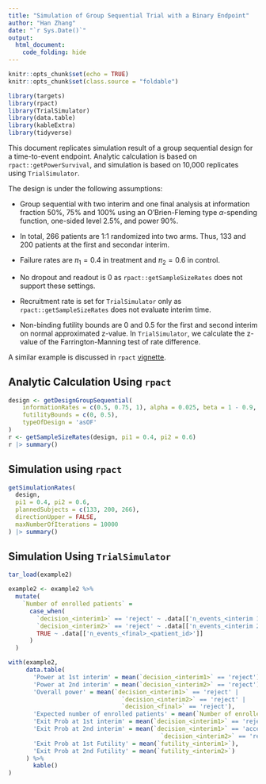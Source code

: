 ```yaml
---
title: "Simulation of Group Sequential Trial with a Binary Endpoint"
author: "Han Zhang"
date: "`r Sys.Date()`"
output: 
  html_document: 
    code_folding: hide
---
```


```r
knitr::opts_chunk$set(echo = TRUE)
knitr::opts_chunk$set(class.source = "foldable")
```

```r
library(targets)
library(rpact)
library(TrialSimulator)
library(data.table)
library(kableExtra)
library(tidyverse)
```

This document replicates simulation result of a group sequential design for a time-to-event endpoint. Analytic calculation is based on `rpact::getPowerSurvival`, and simulation is based on 10,000 replicates using `TrialSimulator`. 

The design is under the following assumptions: 

- Group sequential with two interim and one final analysis at information fraction 50%, 75% and 100% using an O'Brien-Fleming type $\alpha$-spending function, one-sided level 2.5%, and power 90%. 

- In total, 266 patients are 1:1 randomized into two arms. Thus, 133 and 200 patients at the first and secondar interim. 

- Failure rates are $\pi_1 = 0.4$ in treatment and $\pi_2 = 0.6$ in control. 

- No dropout and readout is 0 as `rpact::getSampleSizeRates` does not support these settings. 

- Recruitment rate is set for `TrialSimulator` only as `rpact::getSampleSizeRates` does not evaluate interim time. 

- Non-binding futility bounds are 0 and 0.5 for the first and second interim on normal approximated z-value. In `TrialSimulator`, we calculate the z-value of the Farrington-Manning test of rate difference. 

A similar example is discussed in `rpact` [vignette](https://www.rpact.org/vignettes/planning/rpact_binary_planning_example/). 

## Analytic Calculation Using `rpact`

```r
design <- getDesignGroupSequential(
    informationRates = c(0.5, 0.75, 1), alpha = 0.025, beta = 1 - 0.9,
    futilityBounds = c(0, 0.5), 
    typeOfDesign = 'asOF'
)
r <- getSampleSizeRates(design, pi1 = 0.4, pi2 = 0.6)
r |> summary()
```

## Simulation using `rpact`

```r
getSimulationRates(
  design, 
  pi1 = 0.4, pi2 = 0.6, 
  plannedSubjects = c(133, 200, 266), 
  directionUpper = FALSE, 
  maxNumberOfIterations = 10000
) |> summary()
```

## Simulation Using `TrialSimulator`

```r
tar_load(example2)

example2 <- example2 %>% 
  mutate(
    `Number of enrolled patients` = 
      case_when(
        `decision_<interim1>` == 'reject' ~ .data[['n_events_<interim 1>_<patient_id>']], 
        `decision_<interim2>` == 'reject' ~ .data[['n_events_<interim 2>_<patient_id>']], 
        TRUE ~ .data[['n_events_<final>_<patient_id>']]
      )
  )

with(example2, 
     data.table(
       'Power at 1st interim' = mean(`decision_<interim1>` == 'reject'), 
       'Power at 2nd interim' = mean(`decision_<interim2>` == 'reject'), 
       'Overall power' = mean(`decision_<interim1>` == 'reject' | 
                                `decision_<interim2>` == 'reject' | 
                                `decision_<final>` == 'reject'), 
       'Expected number of enrolled patients' = mean(`Number of enrolled patients`), 
       'Exit Prob at 1st interim' = mean(`decision_<interim1>` == 'reject'),
       'Exit Prob at 2nd interim' = mean(`decision_<interim1>` == 'accept' & 
                                           `decision_<interim2>` == 'reject'), 
       'Exit Prob at 1st Futility' = mean(`futility_<interim1>`), 
       'Exit Prob at 2nd Futility' = mean(`futility_<interim2>`)
     ) %>% 
       kable()
)

```



